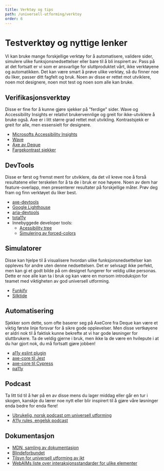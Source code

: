 ```yaml
---
title: Verktøy og tips
path: /universell-utforming/verktoy
order: 6
---
```


# Testverktøy og nyttige lenker

Vi kan bruke mange forskjellige verktøy for å automatisere, validere sider, simulere ulike funksjonsnedsettelser eller bare til å bli inspirert av. Pass på at det fortsatt er vi som er ansvarlige for sluttproduktet vårt, ikke verktøyene og automatikken. Det kan være smart å prøve ulike verktøy, så du finner noe du liker, passer ditt fagfelt og bruk. Noen av disse er rettet mot utviklere, noen mot designere, noen mot test og noen som alle kan bruke.

## Verifikasjonsverktøy

Disse er fine for å kunne gjøre sjekker på "ferdige" sider. Wave og Accessibility Insights er relativt brukervennlige og greit for ikke-utviklere å bruke også. Axe er i litt større grad rettet mot utvikling. Kontrastsjekk er greit for alle, men essensielt for designere.

-   [Microsofts Accessibility Insights](https://accessibilityinsights.io/)
-   [Wave](https://wave.webaim.org/)
-   [Axe av Deque](https://www.deque.com/axe/)
-   [Fargekontrast sjekker](https://color.a11y.com/)

## DevTools

Disse er først og fremst ment for utviklere, da det vil kreve noe å forså resultatene eller terskelen for å ta de i bruk er noe høyere. Noen av dem har feature-overlapp, men presenterer resultater på forskjellige måter. Prøv deg fram og finn verktøyet du liker best.

-   [axe-devtools](https://chrome.google.com/webstore/detail/axe-devtools-web-accessib/lhdoppojpmngadmnindnejefpokejbdd)
-   [Google Lighthouse](https://developers.google.com/web/tools/lighthouse/)
-   [aria-devtools](https://chrome.google.com/webstore/detail/aria-devtools/dneemiigcbbgbdjlcdjjnianlikimpck)
-   [tota11y](https://khan.github.io/tota11y/)
-   Innebyggede developer tools:
    -   [Acessibility tree](https://developer.chrome.com/docs/devtools/accessibility/reference/#pane)
    -   [Simulering av forced-colors](https://developer.chrome.com/blog/new-in-devtools-98/#forced-colors)

## Simulatorer

Disse kan hjelpe til å visualisere hvordan ulike funksjonsnedsettelser kan oppleves for andre uten denne nedsettelsen. Det er selvsagt ikke perfekt, men kan gi et godt bilde på om designet fungerer for veldig ulike personas. Dette er noe alle kan ta i bruk og kan være en morsom introduksjon for teamet med viktigheten av god universell utforming.

-   [Funkify](https://www.funkify.org/?v=f003c44deab6)
-   [Silktide](https://silktide.com/resources/toolbar/)

## Automatisering

Sjekker som dette, som ofte baserer seg på AxeCore fra Deque kan være et viktig første linje forsvar for å sikre gode opplevelser. Men disse vertkøyene er aldri nok til å faktisk kunne bekrefte at vi har gode løsninger for sluttbrukere. Ta de veldig gjerne i bruk, men ikke la de være en hvilepute i at du har gjort nok, du må fortsatt gjøre jobben!

-   [a11y eslint plugin](https://github.com/jsx-eslint/eslint-plugin-jsx-a11y)
-   [axe-core til Jest](https://github.com/nickcolley/jest-axe)
-   [axe-core til Cypress](https://github.com/component-driven/cypress-axe)
-   [pa11y](https://pa11y.org/)

## Podcast

Ta litt tid til å hør på en av disse mens du lager middag eller går en tur i skogen, kanskje du lærer noe nytt eller blir inspirert til å gjøre våre løsninger enda bedre for enda flere!

-   [Ubrukelig, norsk podcast om universell utforming](https://ubrukelig.fm/)
-   [A11y rules, engelsk podcast](https://a11yrules.com/)

## Dokumentasjon

-   [MDN, samling av dokumentasjon](https://developer.mozilla.org/en-US/docs/Web/Accessibility)
-   [Blindeforbundet](https://www.blindeforbundet.no/universell-utforming/nettsider)
-   [Tilsyn for universell utforming av ikt](https://www.uutilsynet.no/)
-   [WebAIMs liste over interaksjonsstandarder for ulike elementer](https://webaim.org/techniques/keyboard/#testing)

